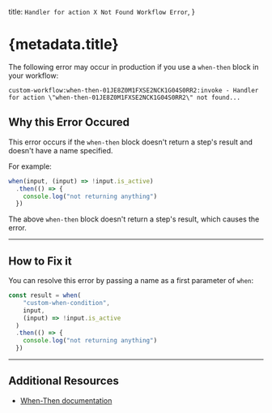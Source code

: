   title: `Handler for action X Not Found Workflow Error`,
}

# {metadata.title}

The following error may occur in production if you use a `when-then` block in your workflow:

```plain
custom-workflow:when-then-01JE8Z0M1FXSE2NCK1G04S0RR2:invoke - Handler for action \"when-then-01JE8Z0M1FXSE2NCK1G04S0RR2\" not found...
```

## Why this Error Occured

This error occurs if the `when-then` block doesn't return a step's result and doesn't have a name specified.

For example:

```ts
when(input, (input) => !input.is_active)
  .then(() => {
    console.log("not returning anything")
  })
```

The above `when-then` block doesn't return a step's result, which causes the error.

---

## How to Fix it

You can resolve this error by passing a name as a first parameter of `when`:

```ts
const result = when(
    "custom-when-condition",
    input, 
    (input) => !input.is_active
  )
  .then(() => {
    console.log("not returning anything")
  })
```

---

## Additional Resources

- [When-Then documentation](!docs!/learn/fundamentals/workflows/conditions#specify-name-for-when-then)
